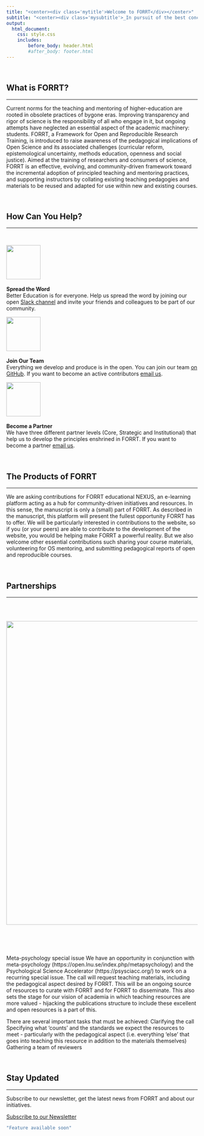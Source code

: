 ```yaml
---
title: "<center><div class='mytitle'>Welcome to FORRT</div></center>"
subtitle: "<center><div class='mysubtitle'>_In pursuit of the best conceivable educational practices in higher education_</div></center>"
output: 
  html_document:
    css: style.css
    includes: 
        before_body: header.html
        #after_body: footer.html
---
```



<div class="mycontent">

<br>

## What is FORRT?
***

Current norms for the teaching and mentoring of higher-education are rooted in obsolete practices of bygone eras. Improving transparency and rigor of science is the responsibility of all who engage in it, but ongoing attempts have neglected an essential aspect of the academic machinery: students. FORRT, a Framework for Open and Reproducible Research Training, is introduced to raise awareness of the pedagogical implications of Open Science and its associated challenges (curricular reform, epistemological uncertainty, methods education, openness and social justice). Aimed at the training of researchers and consumers of science, FORRT is an effective, evolving, and community-driven framework toward the incremental adoption of principled teaching and mentoring practices, and supporting instructors by collating existing teaching pedagogies and materials to be reused and adapted for use within new and existing courses.


<br>

## How Can You Help?
***

<br>

<div class="column-left">
![](assets/img/megaphone.png){width=90px} <br><br>
**Spread the Word** 
<br>
Better Education is for everyone. Help us spread the word by joining our open [Slack channel](https://forrt.slack.com/) and invite your friends and colleagues to be part of our community.
</div>


<div class="column-center">
![](assets/img/teamwork.png){width=90px} <br><br>
**Join Our Team** 
<br>
Everything we develop and produce is in the open. You can join our team [on GitHub](https://github.com/flavioazevedo/FORRT). If you want to become an active contributors [email us](mailto:FORRTproject@gmail.com).
</div>


<div class="column-right">
![](assets/img/partner.png){width=90px} <br><br>
**Become a Partner** 
<br>
We have three different partner levels (Core, Strategic and Institutional) that help us to develop the principles enshrined in FORRT. If you want to become a partner [email us](mailto:FORRTproject@gmail.com).
</div>


<br>

## The Products of FORRT
***

We are asking contributions for FORRT educational NEXUS, an e-learning platform acting as a hub for community-driven initiatives and resources. In this sense, the manuscript is only a (small) part of FORRT. As described in the manuscript, this platform will present the fullest opportunity FORRT has to offer. We will be particularly interested in contributions to the website, so if you (or your peers) are able to contribute to the development of the website, you would be helping make FORRT a powerful reality. But we also welcome other essential contributions such sharing your course materials, volunteering for OS mentoring, and submitting pedagogical reports of open and reproducible courses. 


<br>

## Partnerships
***

<br><br>

<center>
![](assets/img/Partnerships v2.PNG){width=800px} <br><br>
</center>

<br><br>

Meta-psychology special issue
We have an opportunity in conjunction with meta-psychology (https://open.lnu.se/index.php/metapsychology) and the Psychological Science Accelerator (https://psysciacc.org/) to work on a recurring special issue. The call will request teaching materials, including the pedagogical aspect desired by FORRT. This will be an ongoing source of resources to curate with FORRT and for FORRT to disseminate. This also sets the stage for our vision of academia in which teaching resources are more valued - hijacking the publications structure to include these excellent and open resources is a part of this. 

There are several important tasks that must be achieved:
Clarifying the call
Specifying what ‘counts’ and the standards we expect the resources to meet - particularly with the pedagogical aspect (i.e. everything ‘else’ that goes into teaching this resource in addition to the materials themselves)
Gathering a team of reviewers


<br>

## Stay Updated
***

Subscribe to our newsletter, get the latest news from FORRT and about our initiatives.

<p>
  <a class="btn btn-primary" data-toggle="collapse" href="#collapseExample1" role="button" aria-expanded="false" aria-controls="collapseExample1">
    Subscribe to our Newsletter
  </a>
</p>
<div class="collapse" id="collapseExample1">
  <div class="card card-body">

  ```r
  "Feature available soon"
  ```

  </div>
</div>


<br>

</div>


<br><br>